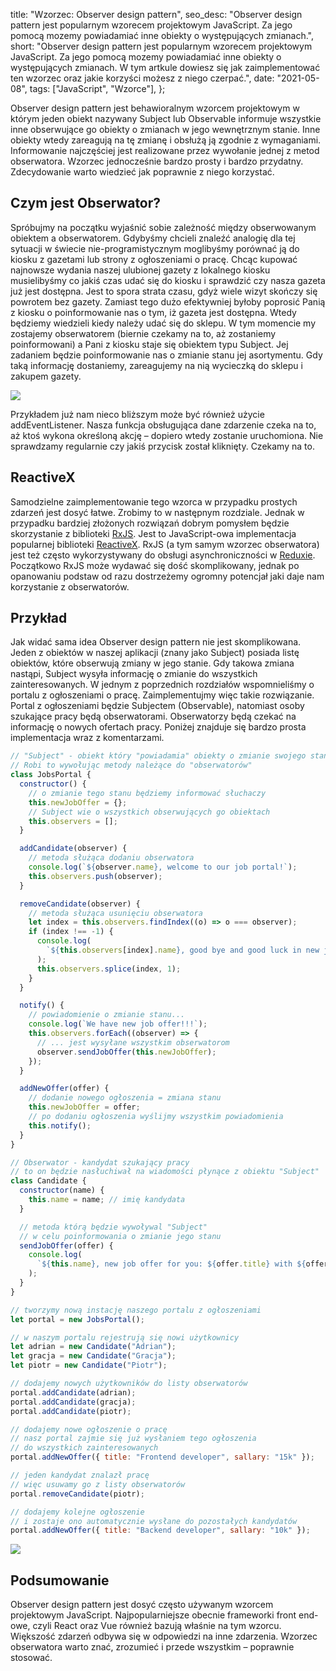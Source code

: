   title: "Wzorzec: Observer design pattern",
  seo_desc:
    "Observer design pattern jest popularnym wzorecem projektowym JavaScript. Za jego pomocą mozemy powiadamiać inne obiekty o występujących zmianach.",
  short:
    "Observer design pattern jest popularnym wzorecem projektowym JavaScript. Za jego pomocą mozemy powiadamiać inne obiekty o występujących zmianach. W tym artkule dowiesz się jak zaimplementować ten wzorzec oraz jakie korzyści możesz z niego czerpać.",
  date: "2021-05-08",
  tags: ["JavaScript", "Wzorce"],
};

Observer design pattern jest behawioralnym wzorcem projektowym w którym jeden obiekt nazywany Subject lub Observable informuje wszystkie inne obserwujące go obiekty o zmianach w jego wewnętrznym stanie. Inne obiekty wtedy zareagują na tę zmianę i obsłużą ją zgodnie z wymaganiami. Informowanie najczęściej jest realizowane przez wywołanie jednej z metod obserwatora. Wzorzec jednocześnie bardzo prosty i bardzo przydatny. Zdecydowanie warto wiedzieć jak poprawnie z niego korzystać.

## Czym jest Obserwator?

Spróbujmy na początku wyjaśnić sobie zależność między obserwowanym obiektem a obserwatorem. Gdybyśmy chcieli znaleźć analogię dla tej sytuacji w świecie nie-programistycznym moglibyśmy porównać ją do kiosku z gazetami lub strony z ogłoszeniami o pracę. Chcąc kupować najnowsze wydania naszej ulubionej gazety z lokalnego kiosku musielibyśmy co jakiś czas udać się do kiosku i sprawdzić czy nasza gazeta już jest dostępna. Jest to spora strata czasu, gdyż wiele wizyt skończy się powrotem bez gazety. Zamiast tego dużo efektywniej byłoby poprosić Panią z kiosku o poinformowanie nas o tym, iż gazeta jest dostępna. Wtedy będziemy wiedzieli kiedy należy udać się do sklepu. W tym momencie my zostajemy obserwatorem (biernie czekamy na to, aż zostaniemy poinformowani) a Pani z kiosku staje się obiektem typu Subject. Jej zadaniem będzie poinformowanie nas o zmianie stanu jej asortymentu. Gdy taką informację dostaniemy, zareagujemy na nią wycieczką do sklepu i zakupem gazety.

<img src="/blog/observer-design-pattern/monkey.gif" />

Przykładem już nam nieco bliższym może być również użycie addEventListener. Nasza funkcja obsługująca dane zdarzenie czeka na to, aż ktoś wykona określoną akcję – dopiero wtedy zostanie uruchomiona. Nie sprawdzamy regularnie czy jakiś przycisk został kliknięty. Czekamy na to.

## ReactiveX

Samodzielne zaimplementowanie tego wzorca w przypadku prostych zdarzeń jest dosyć łatwe. Zrobimy to w następnym rozdziale. Jednak w przypadku bardziej złożonych rozwiązań dobrym pomysłem będzie skorzystanie z biblioteki [RxJS](https://rxjs-dev.firebaseapp.com/). Jest to JavaScript-owa implementacja popularnej biblioteki [ReactiveX](https://reactivex.io/). RxJS (a tym samym wzorzec obserwatora) jest też często wykorzystywany do obsługi asynchroniczności w [Reduxie](https://redux-observable.js.org/). Początkowo RxJS może wydawać się dość skomplikowany, jednak po opanowaniu podstaw od razu dostrzeżemy ogromny potencjał jaki daje nam korzystanie z obserwatorów.

## Przykład

Jak widać sama idea Observer design pattern nie jest skomplikowana. Jeden z obiektów w naszej aplikacji (znany jako Subject) posiada listę obiektów, które obserwują zmiany w jego stanie. Gdy takowa zmiana nastąpi, Subject wysyła informację o zmianie do wszystkich zainteresowanych. W jednym z poprzednich rozdziałów wspomnieliśmy o portalu z ogłoszeniami o pracę. Zaimplementujmy więc takie rozwiązanie. Portal z ogłoszeniami będzie Subjectem (Observable), natomiast osoby szukające pracy będą obserwatorami. Obserwatorzy będą czekać na informację o nowych ofertach pracy. Poniżej znajduje się bardzo prosta implementacja wraz z komentarzami.

```js
// "Subject" - obiekt który "powiadamia" obiekty o zmianie swojego stanu.
// Robi to wywołując metody należące do "obserwatorów"
class JobsPortal {
  constructor() {
    // o zmianie tego stanu będziemy informować słuchaczy
    this.newJobOffer = {};
    // Subject wie o wszystkich obserwujących go obiektach
    this.observers = [];
  }

  addCandidate(observer) {
    // metoda służąca dodaniu obserwatora
    console.log(`${observer.name}, welcome to our job portal!`);
    this.observers.push(observer);
  }

  removeCandidate(observer) {
    // metoda służąca usunięciu obserwatora
    let index = this.observers.findIndex((o) => o === observer);
    if (index !== -1) {
      console.log(
        `${this.observers[index].name}, good bye and good luck in new job!`
      );
      this.observers.splice(index, 1);
    }
  }

  notify() {
    // powiadomienie o zmianie stanu...
    console.log(`We have new job offer!!!`);
    this.observers.forEach((observer) => {
      // ... jest wysyłane wszystkim obserwatorom
      observer.sendJobOffer(this.newJobOffer);
    });
  }

  addNewOffer(offer) {
    // dodanie nowego ogłoszenia = zmiana stanu
    this.newJobOffer = offer;
    // po dodaniu ogłoszenia wyślijmy wszystkim powiadomienia
    this.notify();
  }
}

// Obserwator - kandydat szukający pracy
// to on będzie nasłuchiwał na wiadomości płynące z obiektu "Subject"
class Candidate {
  constructor(name) {
    this.name = name; // imię kandydata
  }

  // metoda którą będzie wywoływal "Subject"
  // w celu poinformowania o zmianie jego stanu
  sendJobOffer(offer) {
    console.log(
      `${this.name}, new job offer for you: ${offer.title} with ${offer.sallary} PLN sallary`
    );
  }
}

// tworzymy nową instację naszego portalu z ogłoszeniami
let portal = new JobsPortal();

// w naszym portalu rejestrują się nowi użytkownicy
let adrian = new Candidate("Adrian");
let gracja = new Candidate("Gracja");
let piotr = new Candidate("Piotr");

// dodajemy nowych użytkowników do listy obserwatorów
portal.addCandidate(adrian);
portal.addCandidate(gracja);
portal.addCandidate(piotr);

// dodajemy nowe ogłoszenie o pracę
// nasz portal zajmie się już wysłaniem tego ogłoszenia
// do wszystkich zainteresowanych
portal.addNewOffer({ title: "Frontend developer", sallary: "15k" });

// jeden kandydat znalazł pracę
// więc usuwamy go z listy obserwatorów
portal.removeCandidate(piotr);

// dodajemy kolejne ogłoszenie
// i zostaje ono automatycznie wysłane do pozostałych kandydatów
portal.addNewOffer({ title: "Backend developer", sallary: "10k" });
```

<img src="/blog/observer-design-pattern/logi.webp" />

## Podsumowanie

Observer design pattern jest dosyć często używanym wzorcem projektowym JavaScript. Najpopularniejsze obecnie frameworki front end-owe, czyli React oraz Vue również bazują właśnie na tym wzorcu. Większość zdarzeń odbywa się w odpowiedzi na inne zdarzenia. Wzorzec obserwatora warto znać, zrozumieć i przede wszystkim – poprawnie stosować.

